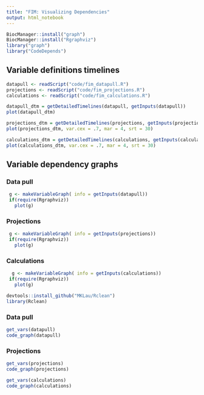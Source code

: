 ```yaml
---
title: "FIM: Visualizing Dependencies"
output: html_notebook
---
```


```r
BiocManager::install("graph")
BiocManager::install("Rgraphviz")
library("graph")
library("CodeDepends")
```
## Variable definitions timelines
```r
datapull <- readScript("code/fim_datapull.R")
projections <- readScript("code/fim_projections.R")
calculations <- readScript("code/fim_calculations.R")

datapull_dtm = getDetailedTimelines(datapull, getInputs(datapull))
plot(datapull_dtm)

projections_dtm = getDetailedTimelines(projections, getInputs(projections))
plot(projections_dtm, var.cex = .7, mar = 4, srt = 30)

calculations_dtm = getDetailedTimelines(calculations, getInputs(calculations))
plot(calculations_dtm, var.cex = .7, mar = 4, srt = 30)


```
## Variable dependency graphs

### Data pull
```r
 g <- makeVariableGraph( info = getInputs(datapull))
 if(require(Rgraphviz))
   plot(g)
```
### Projections
```r
 g <- makeVariableGraph( info = getInputs(projections))
 if(require(Rgraphviz))
   plot(g)
```
### Calculations
```r
  g <- makeVariableGraph( info = getInputs(calculations))
 if(require(Rgraphviz))
   plot(g)
```

```r
devtools::install_github("MKLau/Rclean")
library(Rclean)
```

### Data pull
```r
get_vars(datapull)
code_graph(datapull)
```

### Projections

```r
get_vars(projections)
code_graph(projections)
```

```r
get_vars(calculations)
code_graph(calculations)
```

